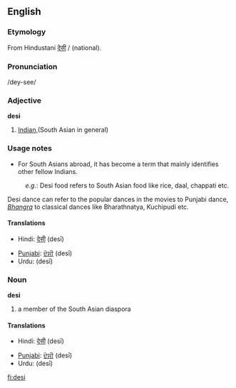 {{wikipedia|article=desi}}
==English==

===Etymology===
From Hindustani [[देसी]] / {{URchar|[[دیسی]]}}  (national).

===Pronunciation===
/dey-see/

===Adjective===
'''desi'''

# [[Indian]],(South Asian in general)

===Usage notes===
* For South Asians abroad, it has become a term that mainly identifies other fellow Indians.

: ''e.g.'': Desi food refers to South Asian food like rice, daal, chappati etc.
Desi dance can refer to the popular dances in the movies to Punjabi dance, ''[[Bhangra]]'' to classical dances like Bharathnatya, Kuchipudi etc.

====Translations====
{{rfc-level|Translations at L4+ not in L3 POS section}}
{{trans-top|South Asian}}
* Hindi: [[देसी]] (desī)
{{trans-mid}}
* [[Punjabi]]: [[ਦੇਸੀ]] (desī)
* Urdu: {{URchar|[[دیسی]]}} (desī)
{{trans-bottom}}

===Noun===
'''desi'''

# a member of the South Asian diaspora

====Translations====
{{trans-top|person}}
* Hindi: [[देसी]] (desī)
{{trans-mid}}
* [[Punjabi]]: [[ਦੇਸੀ]] (desī)
* Urdu: {{URchar|[[دیسی]]}} (desī)
{{trans-bottom}}

[[fi:desi]]
